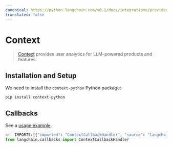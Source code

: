 ```yaml
---
canonical: https://python.langchain.com/v0.1/docs/integrations/providers/context
translated: false
---
```


# Context

>[Context](https://context.ai/) provides user analytics for LLM-powered products and features.

## Installation and Setup

We need to install the  `context-python` Python package:

```bash
pip install context-python
```

## Callbacks

See a [usage example](/docs/integrations/callbacks/context).

```python
<!--IMPORTS:[{"imported": "ContextCallbackHandler", "source": "langchain.callbacks", "docs": "https://api.python.langchain.com/en/latest/callbacks/langchain_community.callbacks.context_callback.ContextCallbackHandler.html", "title": "Context"}]-->
from langchain.callbacks import ContextCallbackHandler
```